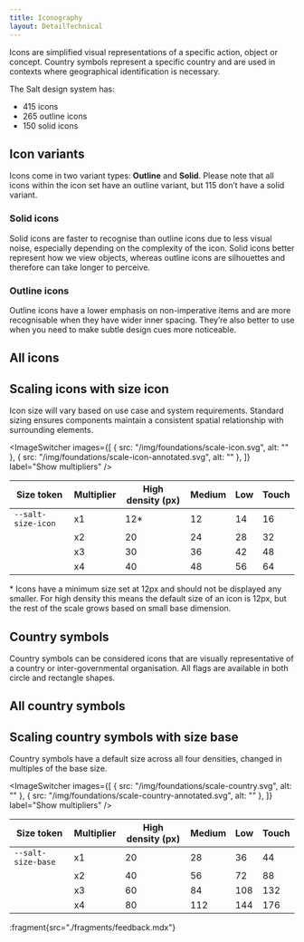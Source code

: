 ```yaml
---
title: Iconography
layout: DetailTechnical
---
```


Icons are simplified visual representations of a specific action, object or concept. Country symbols represent a specific country and are used in contexts where geographical identification is necessary. 

The Salt design system has:
- 415 icons 
- 265 outline icons 
- 150 solid icons

## Icon variants

Icons come in two variant types: **Outline** and **Solid**. Please note that all icons within the icon set have an outline variant, but 115 don’t have a solid variant. 

### Solid icons

Solid icons are faster to recognise than outline icons due to less visual noise, especially depending on the complexity of the icon. Solid icons better represent how we view objects, whereas outline icons are silhouettes and therefore can take longer to perceive. 

### Outline icons

Outline icons have a lower emphasis on non-imperative items and are more recognisable when they have wider inner spacing. They’re also better to use when you need to make subtle design cues more noticeable. 

## All icons

<IconPreview />

## Scaling icons with size icon

Icon size will vary based on use case and system requirements. Standard sizing ensures components maintain a consistent spatial relationship with surrounding elements.

<ImageSwitcher
  images={[
    { src: "/img/foundations/scale-icon.svg", alt: "" },
    { src: "/img/foundations/scale-icon-annotated.svg", alt: "" },
  ]}
  label="Show multipliers"
/>

| Size token         | Multiplier | High density (px) | Medium | Low | Touch |
| ------------------ | ---------- | ----------------- | ------ | --- | ----- |
| `--salt-size-icon` | x1         | 12\*              | 12     | 14  | 16    |
|                    | x2         | 20                | 24     | 28  | 32    |
|                    | x3         | 30                | 36     | 42  | 48    |
|                    | x4         | 40                | 48     | 56  | 64    |

\* Icons have a minimum size set at 12px and should not be displayed any smaller. For high density this means the default size of an icon is 12px, but the rest of the scale grows based on small base dimension.

## Country symbols

Country symbols can be considered icons that are visually representative of a country or inter-governmental organisation. All flags are available in both circle and rectangle shapes.

## All country symbols 

<AllCountrySymbols/>

## Scaling country symbols with size base

Country symbols have a default size across all four densities, changed in multiples of the base size. 

<ImageSwitcher
  images={[
    { src: "/img/foundations/scale-country.svg", alt: "" },
    { src: "/img/foundations/scale-country-annotated.svg", alt: "" },
  ]}
  label="Show multipliers"
/>

| Size token         | Multiplier | High density (px) | Medium | Low | Touch |
| ------------------ | ---------- | ----------------- | ------ | --- | ----- |
| `--salt-size-base` | x1         | 20                | 28     | 36  | 44    |
|                    | x2         | 40                | 56     | 72  | 88    |
|                    | x3         | 60                | 84     | 108 | 132   |
|                    | x4         | 80                | 112    | 144 | 176   |

:fragment{src="./fragments/feedback.mdx"}
